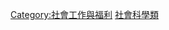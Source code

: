 {{Commons cat|Social workers}}
{{Catmore}}

[[Category:社會工作與福利‎|Category:社會工作與福利‎]]
[[Category:社會科學類|]]